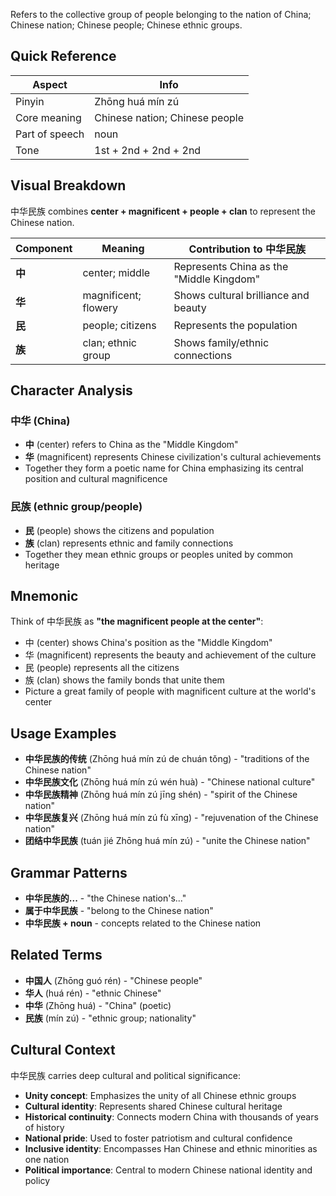 Refers to the collective group of people belonging to the nation of China; Chinese nation; Chinese
people; Chinese ethnic groups.

## Quick Reference

| Aspect         | Info                           |
| -------------- | ------------------------------ |
| Pinyin         | Zhōng huá mín zú               |
| Core meaning   | Chinese nation; Chinese people |
| Part of speech | noun                           |
| Tone           | 1st + 2nd + 2nd + 2nd          |

## Visual Breakdown

中华民族 combines **center + magnificent + people + clan** to represent the Chinese nation.

| Component | Meaning              | Contribution to 中华民族                 |
| --------- | -------------------- | ---------------------------------------- |
| **中**    | center; middle       | Represents China as the "Middle Kingdom" |
| **华**    | magnificent; flowery | Shows cultural brilliance and beauty     |
| **民**    | people; citizens     | Represents the population                |
| **族**    | clan; ethnic group   | Shows family/ethnic connections          |

## Character Analysis

### 中华 (China)

- **中** (center) refers to China as the "Middle Kingdom"
- **华** (magnificent) represents Chinese civilization's cultural achievements
- Together they form a poetic name for China emphasizing its central position and cultural
  magnificence

### 民族 (ethnic group/people)

- **民** (people) shows the citizens and population
- **族** (clan) represents ethnic and family connections
- Together they mean ethnic groups or peoples united by common heritage

## Mnemonic

Think of 中华民族 as **"the magnificent people at the center"**:

- 中 (center) shows China's position as the "Middle Kingdom"
- 华 (magnificent) represents the beauty and achievement of the culture
- 民 (people) represents all the citizens
- 族 (clan) shows the family bonds that unite them
- Picture a great family of people with magnificent culture at the world's center

## Usage Examples

- **中华民族的传统** (Zhōng huá mín zú de chuán tǒng) - "traditions of the Chinese nation"
- **中华民族文化** (Zhōng huá mín zú wén huà) - "Chinese national culture"
- **中华民族精神** (Zhōng huá mín zú jīng shén) - "spirit of the Chinese nation"
- **中华民族复兴** (Zhōng huá mín zú fù xīng) - "rejuvenation of the Chinese nation"
- **团结中华民族** (tuán jié Zhōng huá mín zú) - "unite the Chinese nation"

## Grammar Patterns

- **中华民族的...** - "the Chinese nation's..."
- **属于中华民族** - "belong to the Chinese nation"
- **中华民族 + noun** - concepts related to the Chinese nation

## Related Terms

- **中国人** (Zhōng guó rén) - "Chinese people"
- **华人** (huá rén) - "ethnic Chinese"
- **中华** (Zhōng huá) - "China" (poetic)
- **民族** (mín zú) - "ethnic group; nationality"

## Cultural Context

中华民族 carries deep cultural and political significance:

- **Unity concept**: Emphasizes the unity of all Chinese ethnic groups
- **Cultural identity**: Represents shared Chinese cultural heritage
- **Historical continuity**: Connects modern China with thousands of years of history
- **National pride**: Used to foster patriotism and cultural confidence
- **Inclusive identity**: Encompasses Han Chinese and ethnic minorities as one nation
- **Political importance**: Central to modern Chinese national identity and policy

